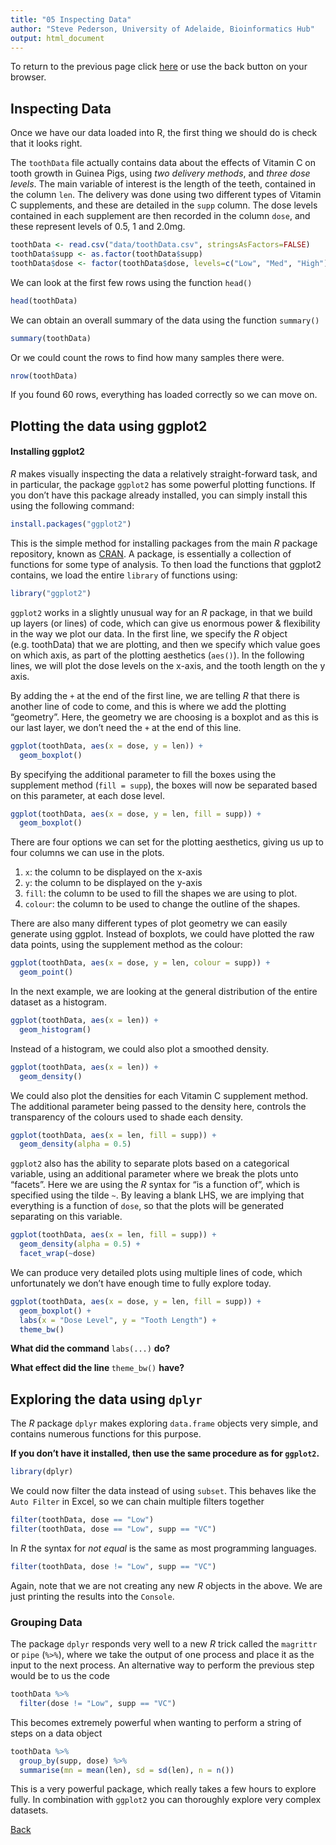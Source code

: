 ```yaml
---
title: "05 Inspecting Data"
author: "Steve Pederson, University of Adelaide, Bioinformatics Hub"
output: html_document
---
```


To return to the previous page click [here](https://uofabioinformaticshub.github.io/schoolOfMedicine2016/) or use the back button on your browser.

## Inspecting Data

Once we have our data loaded into R, the first thing we should do is check that it looks right.

The `toothData` file actually contains data about the effects of Vitamin C on tooth growth in Guinea Pigs, using *two delivery methods*, and *three dose levels*.
The main variable of interest is the length of the teeth, contained in the column `len`.
The delivery was done using two different types of Vitamin C supplements, and these are detailed in the `supp` column.
The dose levels contained in each supplement are then recorded in the column `dose`, and these represent levels of 0.5, 1 and 2.0mg.

```r
toothData <- read.csv("data/toothData.csv", stringsAsFactors=FALSE)
toothData$supp <- as.factor(toothData$supp)
toothData$dose <- factor(toothData$dose, levels=c("Low", "Med", "High"))
```

We can look at the first few rows using the function `head()`

```r
head(toothData)
```

We can obtain an overall summary of the data using the function `summary()`

```r
summary(toothData)
```

Or we could count the rows to find how many samples there were.

```r
nrow(toothData)
```

If you found 60 rows, everything has loaded correctly so we can move on.

## Plotting the data using ggplot2

#### Installing ggplot2

*R* makes visually inspecting the data a relatively straight-forward task, and in particular, the package `ggplot2` has some powerful plotting functions.
If you don't have this package already installed, you can simply install this using the following command:

```r
install.packages("ggplot2")
```


This is the simple method for installing packages from the main *R* package repository, known as [CRAN](https://cran.r-project.org/).
A package, is essentially a collection of functions for some type of analysis.
To then load the functions that ggplot2 contains, we load the entire `library` of functions using:

```r
library("ggplot2")
```

`ggplot2` works in a slightly unusual way for an *R* package, in that we build up layers (or lines) of code, which can give us enormous power & flexibility in the way we plot our data.
In the first line, we specify the *R* object (e.g. toothData) that we are plotting, and then we specify which value goes on which axis, as part of the plotting aesthetics (`aes()`).
In the following lines, we will plot the dose levels on the x-axis, and the tooth length on the y axis.

By adding the `+` at the end of the first line, we are telling *R* that there is another line of code to come, and this is where we add the plotting "geometry".
Here, the geometry we are choosing is a boxplot and as this is our last layer, we don't need the `+` at the end of this line.

```r
ggplot(toothData, aes(x = dose, y = len)) +
  geom_boxplot()
```

By specifying the additional parameter to fill the boxes using the supplement method (`fill = supp`), the boxes will now be separated based on this parameter, at each dose level.


```r
ggplot(toothData, aes(x = dose, y = len, fill = supp)) +
  geom_boxplot()
```

There are four options we can set for the plotting aesthetics, giving us up to four columns we can use in the plots.

1. `x`: the column to be displayed on the x-axis
2. `y`: the column to be displayed on the y-axis
3. `fill`: the column to be used to fill the shapes we are using to plot.
4. `colour`: the column to be used to change the outline of the shapes.

There are also many different types of plot geometry we can easily generate using ggplot.
Instead of boxplots, we could have plotted the raw data points, using the supplement method as the colour:

```r
ggplot(toothData, aes(x = dose, y = len, colour = supp)) +
  geom_point()
```

In the next example, we are looking at the general distribution of the entire dataset as a histogram.

```r
ggplot(toothData, aes(x = len)) +
  geom_histogram()
```

Instead of a histogram, we could also plot a smoothed density.

```r
ggplot(toothData, aes(x = len)) +
  geom_density()
```

We could also plot the densities for each Vitamin C supplement method.
The additional parameter being passed to the density here, controls the transparency of the colours used to shade each density.

```r
ggplot(toothData, aes(x = len, fill = supp)) +
  geom_density(alpha = 0.5)
```

`ggplot2` also has the ability to separate plots based on a categorical variable, using an additional parameter where we break the plots unto "facets".
Here we are using the *R* syntax for "is a function of", which is specified using the tilde `~`.
By leaving a blank LHS, we are implying that everything is a function of `dose`, so that the plots will be generated separating on this variable.

```r
ggplot(toothData, aes(x = len, fill = supp)) +
  geom_density(alpha = 0.5) +
  facet_wrap(~dose)
```

We can produce very detailed plots using multiple lines of code, which unfortunately we don't have enough time to fully explore today.
```r
ggplot(toothData, aes(x = dose, y = len, fill = supp)) +
  geom_boxplot() +
  labs(x = "Dose Level", y = "Tooth Length") +
  theme_bw()
```

**What did the command **`labs(...)` **do?**

**What effect did the line **`theme_bw()` **have?**

## Exploring the data using `dplyr`

The *R* package `dplyr` makes exploring `data.frame` objects very simple, and contains numerous functions for this purpose.

**If you don't have it installed, then use the same procedure as for `ggplot2`.**

```r
library(dplyr)
```

We could now filter the data instead of using `subset`.
This behaves like the `Auto Filter` in Excel, so we can chain multiple filters together

```r
filter(toothData, dose == "Low")
filter(toothData, dose == "Low", supp == "VC")
```

In *R* the syntax for *not equal* is the same as most programming languages.

```r
filter(toothData, dose != "Low", supp == "VC")
```

Again, note that we are not creating any new *R* objects in the above.
We are just printing the results into the `Console`.

### Grouping Data

The package `dplyr` responds very well to a new *R* trick called the `magrittr` or `pipe` (`%>%`), where we take the output of one process and place it as the input to the next process.
An alternative way to perform the previous step would be to us the code

```r
toothData %>%
  filter(dose != "Low", supp == "VC")
```

This becomes extremely powerful when wanting to perform a string of steps on a data object

```r
toothData %>%
  group_by(supp, dose) %>%
  summarise(mn = mean(len), sd = sd(len), n = n())
```

This is a very powerful package, which really takes a few hours to explore fully.
In combination with `ggplot2` you can thoroughly explore very complex datasets.

[Back](https://uofabioinformaticshub.github.io/schoolOfMedicine2016/)